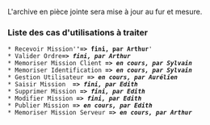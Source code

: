 L'archive en pièce jointe sera mise à jour au fur et mesure.
===Liste des cas d'utilisations à traiter===

 * Recevoir Mission'''''=> fini, par Arthur''''
 * Valider Ordre'''''=> fini, par Arthur'''''
 * Memoriser Mission Client '''''=> en cours, par Sylvain'''''
 * Memoriser Identification '''''=> en cours, par Sylvain'''''
 * Gestion Utilisateur '''''=> en cours, par Aurélien'''''
 * Saisir Mission  '''''=> fini, par Edith'''''
 * Supprimer Mission '''''=> fini, par Edith'''''
 * Modifier Mission '''''=> fini, par Edith'''''
 * Publier Mission '''''=> en cours, par Edith'''''
 * Memoriser Mission Serveur '''''=> en cours, par Arthur'''''